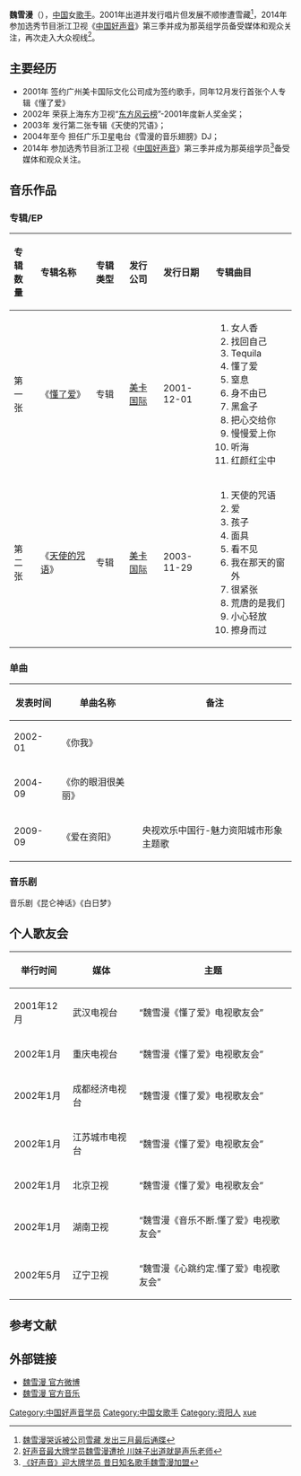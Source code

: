 {{Veil|time=2015-09-12T06:42:14+00:00}}
{{藝人
|姓名 = 魏雪漫
|類型 = 女歌手
|圖片 = 
|圖片簡介 = 
|原名 =  
|英文名 = Snow
|羅馬拼音 = 
|綽號 = 
|出生日期 = {{birth_date_and _age|1978|12|14}}
|出生地點 = {{CHN}}[[四川省|四川省]][[资阳市|资阳市]]
|职业 = 歌手、音乐剧演员、声乐教师
|母校 = [[四川师范大学|四川师范大学]]音乐系
|国籍 ={{PRC}}
|音樂類型 = 國語流行 
|唱片公司 = [[滚石唱片|滚石唱片]]
|经纪公司 = 
|相關團體 = 
|網站 = 
}}
'''魏雪漫'''（{{bd|1978年|12月14日|catIdx=W魏}}），[[中国|中国]]女[[歌手|歌手]]。2001年出道并发行唱片但发展不顺惨遭雪藏<ref>[http://ent.163.com/ent/editor/music/050315/050315_388017.html 魏雪漫哭诉被公司雪藏 发出三月最后通牒]</ref>，2014年参加选秀节目浙江卫视《[[中国好声音|中国好声音]]》第三季并成为那英组学员备受媒体和观众关注，再次走入大众视线<ref>[http://dongying.dzwww.com/yl/201408/t20140823_10894718.htm 好声音最大牌学员魏雪漫遭抢 川妹子出道就是声乐老师]</ref>。

==主要经历==
*2001年 签约广州美卡国际文化公司成为签约歌手，同年12月发行首张个人专辑《懂了爱》
*2002年 荣获上海东方卫视“[[东方风云榜|东方风云榜]]”-2001年度新人奖金奖；
*2003年 发行第二张专辑《天使的咒语》；
*2004年至今 担任广乐卫星电台《雪漫的音乐翅膀》DJ；
*2014年 参加选秀节目浙江卫视《[[中国好声音|中国好声音]]》第三季并成为那英组学员<ref>[http://www.dzwww.com/yule/zy/201408/t20140822_10889318.htm 《好声音》迎大牌学员 昔日知名歌手魏雪漫加盟]</ref>备受媒体和观众关注。

==音乐作品==
===专辑/EP===
{| class="wikitable"
!align="left" width="75px"|  专辑数量
!align="left" width="225px"| 专辑名称
!align="left" width="120px"| 专辑类型
!align="left" width="125px"| 发行公司
!align="left" width="150px"| 发行日期
!align="left" width="255px"| 专辑曲目
|-
! 第一张
! 《[[懂了爱|懂了爱]]》
| 专辑
| [[美卡国际|美卡国际]]
| 2001-12-01
| {{HideH|曲目}}
# 女人香  
# 找回自己  
# Tequila  
# 懂了爱  
# 窒息  
# 身不由已  
# 黑盒子  
# 把心交给你  
# 慢慢爱上你  
# 听海  
# 红颜红尘中  
{{HideF}}
|-
! 第二张
! 《[[天使的咒语|天使的咒语]]》
| 专辑
| [[美卡国际|美卡国际]]
| 2003-11-29
| {{HideH|曲目}}
# 天使的咒语  
# 爱  
# 孩子  
# 面具  
# 看不见  
# 我在那天的窗外  
# 很紧张  
# 荒唐的是我们  
# 小心轻放  
# 擦身而过
{{HideF}}
|}

===单曲===
{| class="wikitable"
|-
! 发表时间 !! 单曲名称 !! 备注
|-
| 2002-01 || 《你我》 || 
|-
| 2004-09 || 《你的眼泪很美丽》 || 
|-
| 2009-09 || 《爱在资阳》 || 央视欢乐中国行-魅力资阳城市形象主题歌
|}
===音乐剧===
音乐剧《昆仑神话》《白日梦》
==个人歌友会==
{| class="wikitable"
|-
! 举行时间 !! 媒体 !! 主题
|-
| 2001年12月  || 武汉电视台 || “魏雪漫《懂了爱》电视歌友会”
|-
| 2002年1月  || 重庆电视台 ||  “魏雪漫《懂了爱》电视歌友会”
|-
| 2002年1月  || 成都经济电视台 || “魏雪漫《懂了爱》电视歌友会”
|-
| 2002年1月  || 江苏城市电视台 ||  “魏雪漫《懂了爱》电视歌友会”
|-
| 2002年1月  || 北京卫视 || “魏雪漫《懂了爱》电视歌友会”
|-
| 2002年1月  || 湖南卫视 ||  “魏雪漫《音乐不断.懂了爱》电视歌友会”
|-
| 2002年5月  || 辽宁卫视 || “魏雪漫《心跳约定.懂了爱》电视歌友会”
|}

==参考文献==
{{reflist}}
==外部链接==
*[http://weibo.com/wxman 魏雪漫 官方微博]
*[https://web.archive.org/web/20150607223331/http://music.baidu.com/artist/10538 魏雪漫 官方音乐]

{{全球華語歌曲排行榜廣東地區傑出歌手}}
{{全球華語歌曲排行榜最受歡迎新人}} 
{{DEFAULTSORT:wei xueman}}
[[Category:中国好声音学员|Category:中国好声音学员]] 
[[Category:中国女歌手|Category:中国女歌手]]
[[Category:资阳人|Category:资阳人]]
[[Category:魏姓|xue]]